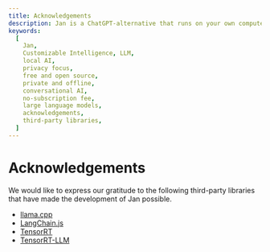 ```yaml
---
title: Acknowledgements
description: Jan is a ChatGPT-alternative that runs on your own computer, with a local API server.
keywords:
  [
    Jan,
    Customizable Intelligence, LLM,
    local AI,
    privacy focus,
    free and open source,
    private and offline,
    conversational AI,
    no-subscription fee,
    large language models,
    acknowledgements,
    third-party libraries,
  ]
---
```


# Acknowledgements

We would like to express our gratitude to the following third-party libraries that have made the development of Jan possible.

- [llama.cpp](https://github.com/ggerganov/llama.cpp/blob/master/LICENSE)
- [LangChain.js](https://github.com/langchain-ai/langchainjs/blob/main/LICENSE)
- [TensorRT](https://github.com/NVIDIA/TensorRT/blob/main/LICENSE)
- [TensorRT-LLM](https://github.com/NVIDIA/TensorRT-LLM/blob/main/LICENSE)
